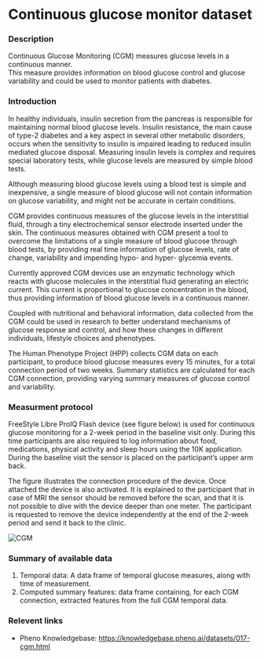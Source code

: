 # Continuous glucose monitor dataset

### Description
Continuous Glucose Monitoring (CGM) measures glucose levels in a continuous manner. <br>
This measure provides information on blood glucose control and glucose variability and could be used to monitor patients with diabetes.

### Introduction
In healthy individuals, insulin secretion from the pancreas is responsible for maintaining normal blood glucose levels. Insulin resistance, the main cause of type-2 diabetes and a key aspect in several other metabolic disorders, occurs when the sensitivity to insulin is impaired leading to reduced insulin mediated glucose disposal. Measuring insulin levels is complex and requires special laboratory tests, while glucose levels are measured by simple blood tests. 

Although measuring blood glucose levels using a blood test is simple and inexpensive, a single measure of blood glucose will not contain information on glucose variability, and might not be accurate in certain conditions. 

CGM provides continuous measures of the glucose levels in the interstitial fluid, through a tiny electrochemical sensor electrode inserted under the skin. The continuous measures obtained with CGM present a tool to overcome the limitations of a single measure of blood glucose through blood tests, by providing real time information of glucose levels, rate of change, variability and impending hypo- and hyper- glycemia events.

Currently approved CGM devices use an enzymatic technology which reacts with glucose molecules in the interstitial fluid generating an electric current. This current is proportional to glucose concentration in the blood, thus providing information of blood glucose levels in a continuous manner.

Coupled with nutritional and behavioral information, data collected from the CGM could be used in research to better understand mechanisms of glucose response and control, and how these changes in different individuals, lifestyle choices and phenotypes.

The Human Phenotype Project (HPP) collects CGM data on each participant, to produce blood glucose measures every 15 minutes, for a total connection period of two weeks. Summary statistics are calculated for each CGM connection, providing varying summary measures of glucose control and variability.

### Measurment protocol
FreeStyle Libre ProIQ Flash device (see figure below) is used for continuous glucose monitoring for a 2-week period in the baseline visit only. During this time participants are also required to log information about food, medications, physical activity and sleep hours using the 10K application.
During the baseline visit the sensor is placed on the participant’s upper arm back.

The figure illustrates the connection procedure of the device. Once attached the device is also activated. It is explained to the participant that in case of MRI the sensor should be removed before the scan, and that it is not possible to dive with the device deeper than one meter. The participant is requested to remove the device independently at the end of the 2-week period and send it back to the clinic.  

![CGM](cgm_device.jpeg)

### Summary of available data
1. Temporal data: A data frame of temporal glucose measures, along with time of measurement.  
2. Computed summary features: data frame containing, for each CGM connection, extracted features from the full CGM temporal data.

### Relevent links
* Pheno Knowledgebase: https://knowledgebase.pheno.ai/datasets/017-cgm.html


